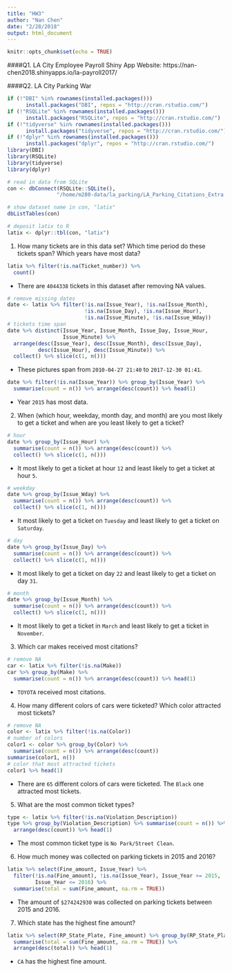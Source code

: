 ```yaml
---
title: "HW3"
author: "Nan Chen"
date: "2/28/2018"
output: html_document
---
```


```r
knitr::opts_chunk$set(echo = TRUE)
```

####Q1. LA City Employee Payroll
Shiny App Website: https://nan-chen2018.shinyapps.io/la-payroll2017/

####Q2. LA City Parking War
```r
if (!"DBI" %in% rownames(installed.packages()))  
      install.packages("DBI", repos = "http://cran.rstudio.com/")
if (!"RSQLite" %in% rownames(installed.packages()))  
      install.packages("RSQLite", repos = "http://cran.rstudio.com/") 
if (!"tidyverse" %in% rownames(installed.packages()))  
      install.packages("tidyverse", repos = "http://cran.rstudio.com/")
if (!"dplyr" %in% rownames(installed.packages()))  
      install.packages("dplyr", repos = "http://cran.rstudio.com/")
library(DBI) 
library(RSQLite)
library(tidyverse)
library(dplyr)
```

```r
# read in data from SQLite
con <- dbConnect(RSQLite::SQLite(), 
                "/home/m280-data/la_parking/LA_Parking_Citations_Extra.sqlite")

# show dataset name in con, "latix"
dbListTables(con)

# deposit latix to R
latix <- dplyr::tbl(con, "latix")
```

1. How many tickets are in this data set? Which time period do these tickets span? Which years have most data?

```r
latix %>% filter(!is.na(Ticket_number)) %>%
  count()
```

* There are `4044338` tickets in this dataset after removing NA values. 

```r
# remove missing dates
date <- latix %>% filter(!is.na(Issue_Year), !is.na(Issue_Month), 
                         !is.na(Issue_Day), !is.na(Issue_Hour),
                         !is.na(Issue_Minute), !is.na(Issue_Wday)) 
# tickets time span
date %>% distinct(Issue_Year, Issue_Month, Issue_Day, Issue_Hour, 
                  Issue_Minute) %>%
  arrange(desc(Issue_Year), desc(Issue_Month), desc(Issue_Day), 
          desc(Issue_Hour), desc(Issue_Minute)) %>%
  collect() %>% slice(c(1, n()))
```

* These pictures span from `2010-04-27 21:40` to `2017-12-30 01:41`.

```r
date %>% filter(!is.na(Issue_Year)) %>% group_by(Issue_Year) %>%
  summarise(count = n()) %>% arrange(desc(count)) %>% head(1)
```

* Year `2015` has most data. 

2. When (which hour, weekday, month day, and month) are you most likely to get a ticket and when are you least likely to get a ticket?

```r
# hour
date %>% group_by(Issue_Hour) %>% 
  summarise(count = n()) %>% arrange(desc(count)) %>%
  collect() %>% slice(c(1, n()))
```

* It most likely to get a ticket at hour `12` and least likely to get a ticket at hour `5`. 

```r
# weekday
date %>% group_by(Issue_Wday) %>% 
  summarise(count = n()) %>% arrange(desc(count)) %>%
  collect() %>% slice(c(1, n()))
```

* It most likely to get a ticket on `Tuesday` and least likely to get a ticket on `Saturday`. 

```r
# day
date %>% group_by(Issue_Day) %>% 
  summarise(count = n()) %>% arrange(desc(count)) %>%
  collect() %>% slice(c(1, n()))
```

* It most likely to get a ticket on day `22` and least likely to get a ticket on day `31`. 

```r
# month
date %>% group_by(Issue_Month) %>% 
  summarise(count = n()) %>% arrange(desc(count)) %>%
  collect() %>% slice(c(1, n()))
```

* It most likely to get a ticket in `March` and least likely to get a ticket in `November`. 

3. Which car makes received most citations?

```r
# remove NA
car <- latix %>% filter(!is.na(Make)) 
car %>% group_by(Make) %>%
  summarise(count = n()) %>% arrange(desc(count)) %>% head(1)
```

* `TOYOTA` received most citations. 

4. How many different colors of cars were ticketed? Which color attracted most tickets?

```r
# remove NA
color <- latix %>% filter(!is.na(Color))
# number of colors
color1 <- color %>% group_by(Color) %>% 
  summarise(count = n()) %>% arrange(desc(count)) 
summarise(color1, n())
# color that most attracted tickets
color1 %>% head(1)
```

* There are `65` different colors of cars were ticketed. The `Black` one attracted most tickets.

5. What are the most common ticket types?

```r
type <- latix %>% filter(!is.na(Violation_Description))
type %>% group_by(Violation_Description) %>% summarise(count = n()) %>%
  arrange(desc(count)) %>% head(1)
```

* The most common ticket type is `No Park/Street Clean`.

6. How much money was collected on parking tickets in 2015 and 2016?

```r
latix %>% select(Fine_amount, Issue_Year) %>%
  filter(!is.na(Fine_amount), !is.na(Issue_Year), Issue_Year >= 2015, 
         Issue_Year <= 2016) %>% 
  summarise(total = sum(Fine_amount, na.rm = TRUE))
```

* The amount of `$274242930` was collected on parking tickets between 2015 and 2016.

7. Which state has the highest fine amount?

```r
latix %>% select(RP_State_Plate, Fine_amount) %>% group_by(RP_State_Plate) %>%
  summarise(total = sum(Fine_amount, na.rm = TRUE)) %>%
  arrange(desc(total)) %>% head(1)
```

* `CA` has the highest fine amount.















